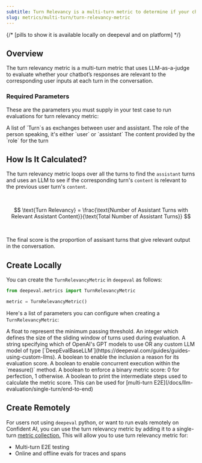 ```yaml
---
subtitle: Turn Relevancy is a multi-turn metric to determine if your chatbot responses are releveant to user input
slug: metrics/multi-turn/turn-relevancy-metric
---
```


{/* [pills to show it is available locally on deepeval and on platform] */}

## Overview

The turn relevancy metric is a multi-turn metric that uses LLM-as-a-judge to evaluate whether your chatbot’s responses are relevant to the corresponding user inputs at each turn in the conversation.

### Required Parameters

These are the parameters you must supply in your test case to run evaluations for turn relevancy metric:

<ParamField path="turns" type="list of Turn" required>
  A list of `Turn`s as exchanges between user and assistant.
  <Card title="Parameters of `Turn`:">
    <ParamField path="role" type="user | assistant" required>
      The role of the person speaking, it's either `user` or `assistant`
    </ParamField>
    <ParamField path="content" type="string" required>
      The content provided by the `role` for the turn
    </ParamField>
  </Card>
</ParamField>

## How Is It Calculated?

The turn relevancy metric loops over all the turns to find the `assistant` turns and uses an LLM to see if the corresponding turn's `content` is relevant to the previous user turn's `content`.

<br />

$$
\text{Turn Relevancy} = \frac{\text{Number of Assistant Turns with Relevant Assistant Content}}{\text{Total Number of Assistant Turns}}
$$

<br />

The final score is the proportion of assisant turns that give relevant output in the conversation.

## Create Locally

You can create the `TurnRelevancyMetric` in `deepeval` as follows:

```python
from deepeval.metrics import TurnRelevancyMetric

metric = TurnRelevancyMetric()
```

Here's a list of parameters you can configure when creating a `TurnRelevancyMetric`:

<ParamField path="threshold" type="number" default={0.5}>
  A float to represent the minimum passing threshold.
</ParamField>
<ParamField path="window_size" type="number" default={10}>
  An integer which defines the size of the sliding window of turns used during
  evaluation.
</ParamField>
<ParamField path="model" type="string | Object" default="gpt-4.1">
  A string specifying which of OpenAI's GPT models to use OR any custom LLM
  model of type
  [`DeepEvalBaseLLM`](https://deepeval.com/guides/guides-using-custom-llms).
</ParamField>
<ParamField path="include_reason" type="boolean" default={"true"}>
  A boolean to enable the inclusion a reason for its evaluation score.
</ParamField>
<ParamField path="async_mode" type="boolean" default={"true"}>
  A boolean to enable concurrent execution within the `measure()` method.
</ParamField>
<ParamField path="strict_mode" type="boolean" default={"false"}>
  A boolean to enforce a binary metric score: 0 for perfection, 1 otherwise.
</ParamField>
<ParamField path="verbose_mode" type="boolean" default={"false"}>
  A boolean to print the intermediate steps used to calculate the metric score.
</ParamField>

<Success>
  This can be used for [multi-turn
  E2E](/docs/llm-evaluation/single-turn/end-to-end)
</Success>

## Create Remotely

For users not using `deepeval` python, or want to run evals remotely on Confident AI, you can use the turn relevancy metric by adding it to a single-turn [metric collection.](/metrics/metric-collections) This will allow you to use turn relevancy metric for:

- Multi-turn E2E testing
- Online and offline evals for traces and spans
